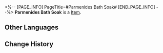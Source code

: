 <%-- [PAGE_INFO]
PageTitle=#Parmenides Bath Soak#
[END_PAGE_INFO] --%>
{{Item Infobox
|id          = 291004
|image       = Item Parmenides Bath Soak.png{{subst:void|<!--$UPLOAD:<<SpriteOutput/ItemFigures/291004.png>-<Item Parmenides Bath Soak.png>-<Item Icons>>-->}}
|type        = 
|invCategory = 
|rarity      = 4
|effect      = 
|description = Developed with the assistance of a genius professor, this Bath Soak extracts the essence of Vonwacq sprouts, ideal for a calm and serene bathing experience.
}}
{{Description|''"It's said to connect synapses and inspire thoughts. However, the developer specifically added this note: 'Do not fantasize that this can displace the hard work of studying.'"''}}
'''Parmenides Bath Soak''' is a [[Item]].

==Other Languages==
{{Other Languages
|en   = Parmenides Bath Soak
|zhs  = 巴门尼德入浴剂
|zht  = 巴門尼德入浴劑
|ja   = パルメニデスの入浴剤
|ko   = 파르메니데스 입욕제
|es   = Loción de baño de Parménides
|fr   = Bain moussant de Parménide
|ru   = Соль для ванны «Парменид»
|th   = ผงแช่น้ำ Parmenides
|vi   = Tinh Chất Tắm Parmenides
|de   = Parmenides-Badezusatz
|id   = Sabun Mandi Parmenides
|pt   = Loção de Banho de Parmênides
}}

==Change History==
{{Change History|2.7}}